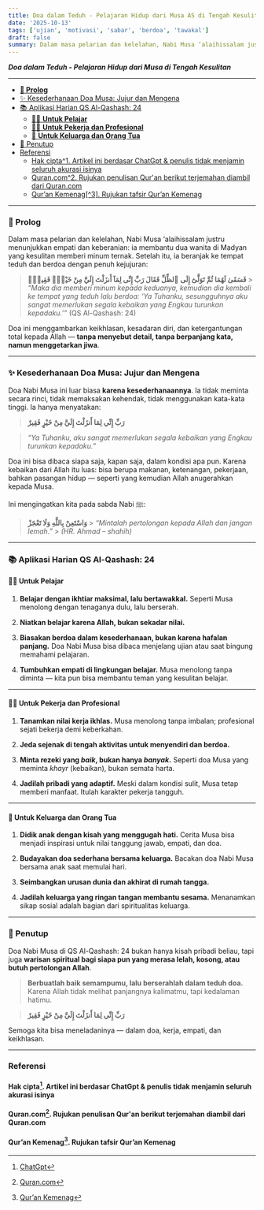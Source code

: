 ```yaml
---
title: Doa dalam Teduh - Pelajaran Hidup dari Musa AS di Tengah Kesulitan
date: '2025-10-13'
tags: ['ujian', 'motivasi', 'sabar', 'berdoa', 'tawakal']
draft: false
summary: Dalam masa pelarian dan kelelahan, Nabi Musa ‘alaihissalam justru menunjukkan empati dan keberanian - beliau membantu dua wanita di Madyan yang kesulitan memberi minum ternak.
---
```


**_Doa dalam Teduh - Pelajaran Hidup dari Musa di Tengah Kesulitan_**

---

- [**🌿 Prolog**](#-prolog)
- [✨ Kesederhanaan Doa Musa: Jujur dan Mengena](#-kesederhanaan-doa-musa-jujur-dan-mengena)
- [📚 Aplikasi Harian QS Al-Qashash: 24](#-aplikasi-harian-qs-al-qashash-24)
  - [👩‍🎓 **Untuk Pelajar**](#-untuk-pelajar)
  - [👨‍💼 **Untuk Pekerja dan Profesional**](#-untuk-pekerja-dan-profesional)
  - [🏡 **Untuk Keluarga dan Orang Tua**](#-untuk-keluarga-dan-orang-tua)
- [🏁 Penutup](#-penutup)
- [Referensi](#referensi)
  - [Hak cipta^1. Artikel ini berdasar ChatGpt \& penulis tidak menjamin seluruh akurasi isinya](#hak-cipta1-artikel-ini-berdasar-chatgpt--penulis-tidak-menjamin-seluruh-akurasi-isinya)
  - [Quran.com^2. Rujukan penulisan Qur'an berikut terjemahan diambil dari Quran.com](#qurancom2-rujukan-penulisan-quran-berikut-terjemahan-diambil-dari-qurancom)
  - [Qur’an Kemenag\[^3\]. Rujukan tafsir Qur’an Kemenag](#quran-kemenag3-rujukan-tafsir-quran-kemenag)

---

### **🌿 Prolog**

Dalam masa pelarian dan kelelahan, Nabi Musa ‘alaihissalam justru menunjukkan empati dan keberanian: ia membantu dua wanita di Madyan yang kesulitan memberi minum ternak. Setelah itu, ia beranjak ke tempat teduh dan berdoa dengan penuh kejujuran:

> **فَسَقَىٰ لَهُمَا ثُمَّ تَوَلَّىٰٓ إِلَى ٱلظِّلِّ فَقَالَ رَبِّ إِنِّى لِمَآ أَنزَلْتَ إِلَيَّ مِنْ خَيْرٍۢ فَقِيرٌۭ** > _“Maka dia memberi minum kepada keduanya, kemudian dia kembali ke tempat yang teduh lalu berdoa: ‘Ya Tuhanku, sesungguhnya aku sangat memerlukan segala kebaikan yang Engkau turunkan kepadaku.’”_
> (QS Al-Qashash: 24)

Doa ini menggambarkan keikhlasan, kesadaran diri, dan ketergantungan total kepada Allah — **tanpa menyebut detail, tanpa berpanjang kata, namun menggetarkan jiwa**.

---

### ✨ Kesederhanaan Doa Musa: Jujur dan Mengena

Doa Nabi Musa ini luar biasa **karena kesederhanaannya**. Ia tidak meminta secara rinci, tidak memaksakan kehendak, tidak menggunakan kata-kata tinggi. Ia hanya menyatakan:

> **رَبِّ إِنِّي لِمَا أَنزَلْتَ إِلَيَّ مِنْ خَيْرٍ فَقِيرٌ**

> _“Ya Tuhanku, aku sangat memerlukan segala kebaikan yang Engkau turunkan kepadaku.”_

Doa ini bisa dibaca siapa saja, kapan saja, dalam kondisi apa pun. Karena kebaikan dari Allah itu luas: bisa berupa makanan, ketenangan, pekerjaan, bahkan pasangan hidup — seperti yang kemudian Allah anugerahkan kepada Musa.

Ini mengingatkan kita pada sabda Nabi ﷺ:

> **وَاسْتَعِنْ بِاللَّهِ وَلَا تَعْجَزْ** > _“Mintalah pertolongan kepada Allah dan jangan lemah.”_ > _(HR. Ahmad – shahih)_

---

### 📚 Aplikasi Harian QS Al-Qashash: 24

#### 👩‍🎓 **Untuk Pelajar**

1. **Belajar dengan ikhtiar maksimal, lalu bertawakkal.**
   Seperti Musa menolong dengan tenaganya dulu, lalu berserah.

2. **Niatkan belajar karena Allah, bukan sekadar nilai.**

3. **Biasakan berdoa dalam kesederhanaan, bukan karena hafalan panjang.**
   Doa Nabi Musa bisa dibaca menjelang ujian atau saat bingung memahami pelajaran.

4. **Tumbuhkan empati di lingkungan belajar.**
   Musa menolong tanpa diminta — kita pun bisa membantu teman yang kesulitan belajar.

---

#### 👨‍💼 **Untuk Pekerja dan Profesional**

1. **Tanamkan nilai kerja ikhlas.**
   Musa menolong tanpa imbalan; profesional sejati bekerja demi keberkahan.

2. **Jeda sejenak di tengah aktivitas untuk menyendiri dan berdoa.**

3. **Minta rezeki yang _baik_, bukan hanya _banyak_.**
   Seperti doa Musa yang meminta _khayr_ (kebaikan), bukan semata harta.

4. **Jadilah pribadi yang adaptif.**
   Meski dalam kondisi sulit, Musa tetap memberi manfaat. Itulah karakter pekerja tangguh.

---

#### 🏡 **Untuk Keluarga dan Orang Tua**

1. **Didik anak dengan kisah yang menggugah hati.**
   Cerita Musa bisa menjadi inspirasi untuk nilai tanggung jawab, empati, dan doa.

2. **Budayakan doa sederhana bersama keluarga.**
   Bacakan doa Nabi Musa bersama anak saat memulai hari.

3. **Seimbangkan urusan dunia dan akhirat di rumah tangga.**

4. **Jadilah keluarga yang ringan tangan membantu sesama.**
   Menanamkan sikap sosial adalah bagian dari spiritualitas keluarga.

---

### 🏁 Penutup

Doa Nabi Musa di QS Al-Qashash: 24 bukan hanya kisah pribadi beliau, tapi juga **warisan spiritual bagi siapa pun yang merasa lelah, kosong, atau butuh pertolongan Allah**.

> **Berbuatlah baik semampumu, lalu berserahlah dalam teduh doa.**
> Karena Allah tidak melihat panjangnya kalimatmu, tapi kedalaman hatimu.

> **رَبِّ إِنِّي لِمَا أَنزَلْتَ إِلَيَّ مِنْ خَيْرٍ فَقِيرٌ**

Semoga kita bisa meneladaninya — dalam doa, kerja, empati, dan keikhlasan.

---

### Referensi

#### Hak cipta[^1]. Artikel ini berdasar ChatGpt & penulis tidak menjamin seluruh akurasi isinya

#### Quran.com[^2]. Rujukan penulisan Qur'an berikut terjemahan diambil dari Quran.com

#### Qur’an Kemenag[^3]. Rujukan tafsir Qur’an Kemenag

[^1]: [ChatGpt](https://chat.openai.com)
[^2]: [Quran.com](https://quran.com/id)
[^3]: [Qur’an Kemenag](https://quran.kemenag.go.id)
